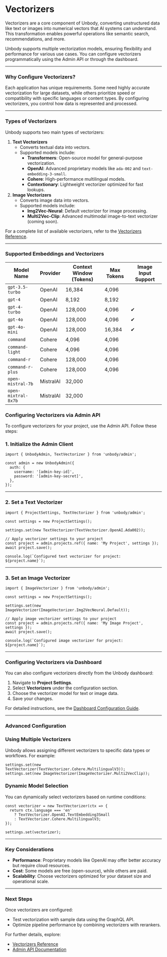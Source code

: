 # Vectorizers

Vectorizers are a core component of Unbody, converting unstructured data like text or images into numerical vectors that AI systems can understand. This transformation enables powerful operations like semantic search, recommendations, and more.

Unbody supports multiple vectorization models, ensuring flexibility and performance for various use cases. You can configure vectorizers programmatically using the Admin API or through the dashboard.

---

### Why Configure Vectorizers?

Each application has unique requirements. Some need highly accurate vectorization for large datasets, while others prioritize speed or compatibility with specific languages or content types. By configuring vectorizers, you control how data is represented and processed.

---

### Types of Vectorizers

Unbody supports two main types of vectorizers:

1. **Text Vectorizers**
    - Converts textual data into vectors.
    - Supported models include:
        - **Transformers**: Open-source model for general-purpose vectorization.
        - **OpenAI**: Advanced proprietary models like `ada-002` and `text-embedding-3-small`.
        - **Cohere**: High-performance multilingual models.
        - **Contextionary**: Lightweight vectorizer optimized for fast lookups.
2. **Image Vectorizers**
    - Converts image data into vectors.
    - Supported models include:
        - **Img2Vec-Neural**: Default vectorizer for image processing.
        - **Multi2Vec-Clip**: Advanced multimodal image-to-text vectorizer (coming soon).

For a complete list of available vectorizers, refer to the [Vectorizers Reference](/project-configurations/vectorizers).

---

### Supported Embeddings and Vectorizers

| Model Name          | Provider  | Context Window (Tokens) | Max Tokens | Image Input Support |
| ------------------- | --------- | ----------------------- | ---------- | ------------------- |
| `gpt-3.5-turbo`     | OpenAI    | 16,384                  | 4,096      |                     |
| `gpt-4`             | OpenAI    | 8,192                   | 8,192      |                     |
| `gpt-4-turbo`       | OpenAI    | 128,000                 | 4,096      | ✔                   |
| `gpt-4o`            | OpenAI    | 128,000                 | 4,096      | ✔                   |
| `gpt-4o-mini`       | OpenAI    | 128,000                 | 16,384     | ✔                   |
| `command`           | Cohere    | 4,096                   | 4,096      |                     |
| `command-light`     | Cohere    | 4,096                   | 4,096      |                     |
| `command-r`         | Cohere    | 128,000                 | 4,096      |                     |
| `command-r-plus`    | Cohere    | 128,000                 | 4,096      |                     |
| `open-mistral-7b`   | MistralAI | 32,000                  |            |                     |
| `open-mixtral-8x7b` | MistralAI | 32,000                  |            |                     |

### Configuring Vectorizers via Admin API

To configure vectorizers for your project, use the Admin API. Follow these steps:

### **1. Initialize the Admin Client**

```tsx
import { UnbodyAdmin, TextVectorizer } from 'unbody/admin';

const admin = new UnbodyAdmin({
  auth: {
    username: '[admin-key-id]',
    password: '[admin-key-secret]',
  },
});

```

---

### **2. Set a Text Vectorizer**

```tsx
import { ProjectSettings, TextVectorizer } from 'unbody/admin';

const settings = new ProjectSettings();

settings.set(new TextVectorizer(TextVectorizer.OpenAI.Ada002));

// Apply vectorizer settings to your project
const project = admin.projects.ref({ name: 'My Project', settings });
await project.save();

console.log(`Configured text vectorizer for project: ${project.name}`);

```

---

### **3. Set an Image Vectorizer**

```tsx
import { ImageVectorizer } from 'unbody/admin';

const settings = new ProjectSettings();

settings.set(new ImageVectorizer(ImageVectorizer.Img2VecNeural.Default));

// Apply image vectorizer settings to your project
const project = admin.projects.ref({ name: 'My Image Project', settings });
await project.save();

console.log(`Configured image vectorizer for project: ${project.name}`);

```

---

### Configuring Vectorizers via Dashboard

You can also configure vectorizers directly from the Unbody dashboard:

1. Navigate to **Project Settings**.
2. Select **Vectorizers** under the configuration section.
3. Choose the vectorizer model for text or image data.
4. Save your changes.

For detailed instructions, see the [Dashboard Configuration Guide](/get-started/step-1-setup/setup-with-dashboard).

---

### Advanced Configuration

### Using Multiple Vectorizers

Unbody allows assigning different vectorizers to specific data types or workflows. For example:

```tsx
settings.set(new TextVectorizer(TextVectorizer.Cohere.MultilingualV3));
settings.set(new ImageVectorizer(ImageVectorizer.Multi2VecClip));

```

### Dynamic Model Selection

You can dynamically select vectorizers based on runtime conditions:

```tsx
const vectorizer = new TextVectorizer(ctx => {
  return ctx.language === 'en'
    ? TextVectorizer.OpenAI.TextEmbedding3Small
    : TextVectorizer.Cohere.MultilingualV3;
});

settings.set(vectorizer);

```

---

### Key Considerations

- **Performance**: Proprietary models like OpenAI may offer better accuracy but require cloud resources.
- **Cost**: Some models are free (open-source), while others are paid.
- **Scalability**: Choose vectorizers optimized for your dataset size and operational scale.

---

### Next Steps

Once vectorizers are configured:

- Test vectorization with sample data using the GraphQL API.
- Optimize pipeline performance by combining vectorizers with rerankers.

For further details, explore:

- [Vectorizers Reference](/project-configurations/vectorizers)
- [Admin API Documentation](/get-started/step-1-setup/setup-with-sdk)